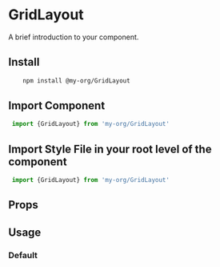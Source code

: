 
<Meta of={GridLayoutStories} />

# GridLayout

A brief introduction to your component.

## Install
```sh 
    npm install @my-org/GridLayout
```
## Import Component

```js
 import {GridLayout} from 'my-org/GridLayout'
```

## Import Style File in your root level of the component



```js
 import {GridLayout} from 'my-org/GridLayout'
```
## Props

<ArgTypes of={GridLayout} />

## Usage

### Default

<Canvas of={GridLayoutStories.Default} />